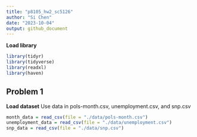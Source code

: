 ```yaml
---
title: "p8105_hw2_sc5126"
author: "Si Chen"
date: "2023-10-04"
output: github_document
---
```


**Load library** 
```r
library(tidyr)
library(tidyverse)
library(readxl)
library(haven)
```


## Problem 1
**Load dataset** 
Use data in pols-month.csv, unemployment.csv, and snp.csv
```r
month_data = read_csv(file = "./data/pols-month.csv")
unemployment_data = read_csv(file = "./data/unemployment.csv")
snp_data = read_csv(file = "./data/snp.csv")
```


